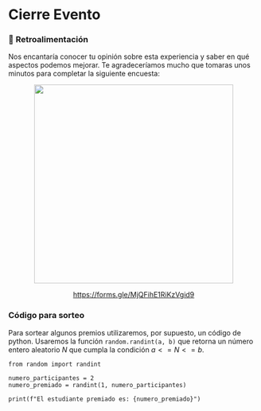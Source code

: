 # Cierre Evento

### 🎯 **Retroalimentación**

Nos encantaría conocer tu opinión sobre esta experiencia y saber en qué aspectos podemos mejorar. Te agradeceríamos mucho que tomaras unos minutos para completar la siguiente encuesta:

<center>
<a href="https://forms.gle/zUivWV5ni42qMYDy6" target="_blank" rel="noopener noreferrer">
<img src="../../images/qr_verano.png" width="400">
<p>https://forms.gle/MjQFihE1RiKzVgid9</p>
</a>
</center>

### Código para sorteo

Para sortear algunos premios utilizaremos, por supuesto, un código de python.
Usaremos la función `random.randint(a, b)` que retorna un número entero aleatorio $N$ que cumpla la condición $a <= N <= b$.

```pyodide-python
from random import randint

numero_participantes = 2
numero_premiado = randint(1, numero_participantes)

print(f"El estudiante premiado es: {numero_premiado}")
```

